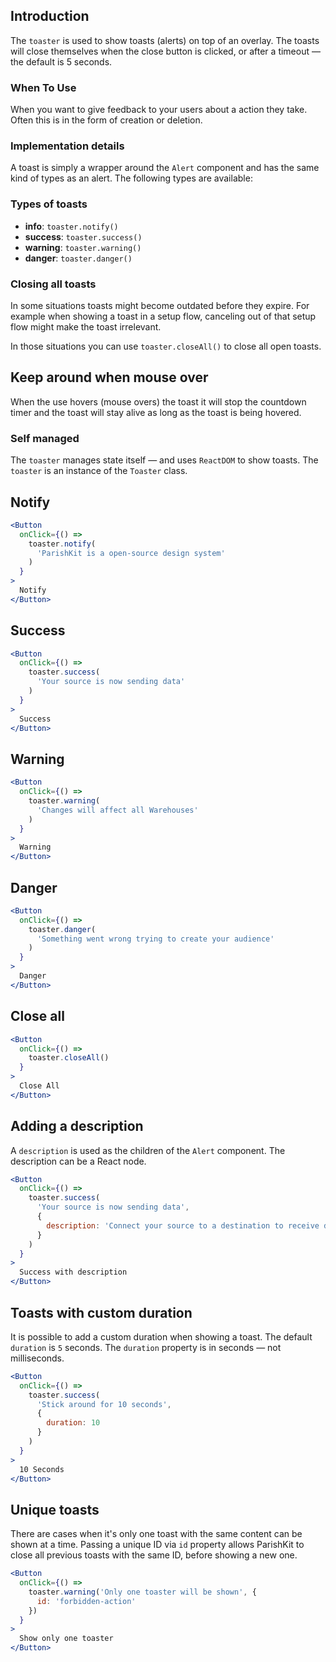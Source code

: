 ## Introduction

The `toaster` is used to show toasts (alerts) on top of an overlay.
The toasts will close themselves when the close button is clicked,
or after a timeout — the default is 5 seconds.

### When To Use

When you want to give feedback to your users about a action they take.
Often this is in the form of creation or deletion.


### Implementation details

A toast is simply a wrapper around the `Alert` component and has the same kind of types as an alert.
The following types are available:

### Types of toasts

* **info**: `toaster.notify()`
* **success**: `toaster.success()`
* **warning**: `toaster.warning()`
* **danger**: `toaster.danger()`

### Closing all toasts

In some situations toasts might become outdated before they expire.
For example when showing a toast in a setup flow, canceling out of that setup flow might make the toast irrelevant.

In those situations you can use `toaster.closeAll()` to close all open toasts.

## Keep around when mouse over

When the use hovers (mouse overs) the toast it will stop the countdown timer and the toast
will stay alive as long as the toast is being hovered.

### Self managed

The `toaster` manages state itself — and uses `ReactDOM` to show toasts.
The `toaster` is an instance of the `Toaster` class.

## Notify

```jsx
<Button
  onClick={() =>
    toaster.notify(
      'ParishKit is a open-source design system'
    )
  }
>
  Notify
</Button>
```

## Success

```jsx
<Button
  onClick={() =>
    toaster.success(
      'Your source is now sending data'
    )
  }
>
  Success
</Button>
```

## Warning

```jsx
<Button
  onClick={() =>
    toaster.warning(
      'Changes will affect all Warehouses'
    )
  }
>
  Warning
</Button>
```

## Danger

```jsx
<Button
  onClick={() =>
    toaster.danger(
      'Something went wrong trying to create your audience'
    )
  }
>
  Danger
</Button>
```

## Close all

```jsx
<Button
  onClick={() =>
    toaster.closeAll()
  }
>
  Close All
</Button>
```

## Adding a description

A `description` is used as the children of the `Alert` component.
The description can be a React node.


```jsx
<Button
  onClick={() =>
    toaster.success(
      'Your source is now sending data',
      {
        description: 'Connect your source to a destination to receive data.'
      }
    )
  }
>
  Success with description
</Button>
```

## Toasts with custom duration

It is possible to add a custom duration when showing a toast.
The default `duration` is `5` seconds.
The `duration` property is in seconds — not milliseconds.



```jsx
<Button
  onClick={() =>
    toaster.success(
      'Stick around for 10 seconds',
      {
        duration: 10
      }
    )
  }
>
  10 Seconds
</Button>
```

## Unique toasts

There are cases when it's only one toast with the same content can be shown at a time.
Passing a unique ID via `id` property allows ParishKit to close all previous toasts with the same ID, before showing a new one.


```jsx
<Button
  onClick={() =>
    toaster.warning('Only one toaster will be shown', {
      id: 'forbidden-action'
    })
  }
>
  Show only one toaster
</Button>
```
